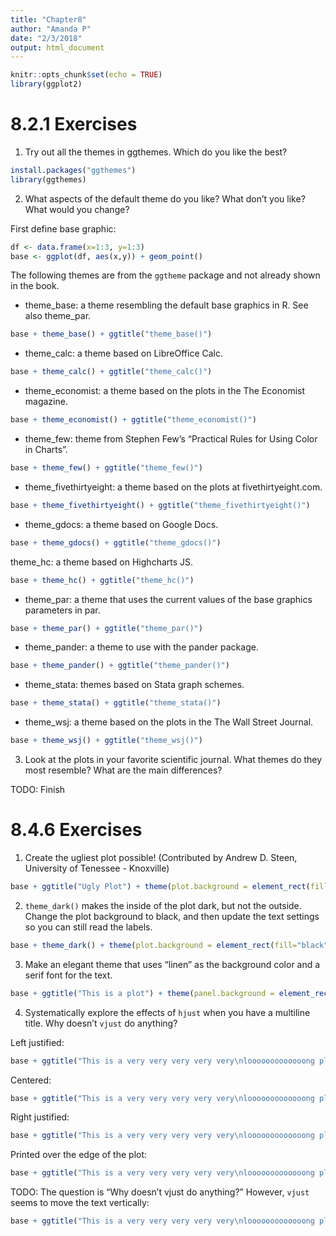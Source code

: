 ```yaml
---
title: "Chapter8"
author: "Amanda P"
date: "2/3/2018"
output: html_document
---
```


```r
knitr::opts_chunk$set(echo = TRUE)
library(ggplot2)
```

# 8.2.1 Exercises

1. Try out all the themes in ggthemes. Which do you like the best?

```r
install.packages("ggthemes")
library(ggthemes)
```



2. What aspects of the default theme do you like? What don't you like? What would you change?

First define base graphic: 

```r
df <- data.frame(x=1:3, y=1:3)
base <- ggplot(df, aes(x,y)) + geom_point()
```

The following themes are from the `ggtheme` package and not already shown in the book.

* theme_base: a theme resembling the default base graphics in R. See also theme_par.

```r
base + theme_base() + ggtitle("theme_base()")
```


* theme_calc: a theme based on LibreOffice Calc.

```r
base + theme_calc() + ggtitle("theme_calc()")
```

* theme_economist: a theme based on the plots in the The Economist magazine.

```r
base + theme_economist() + ggtitle("theme_economist()")
```


* theme_few: theme from Stephen Few's "Practical Rules for Using Color in Charts".

```r
base + theme_few() + ggtitle("theme_few()")
```

* theme_fivethirtyeight: a theme based on the plots at fivethirtyeight.com.

```r
base + theme_fivethirtyeight() + ggtitle("theme_fivethirtyeight()")
```

* theme_gdocs: a theme based on Google Docs.

```r
base + theme_gdocs() + ggtitle("theme_gdocs()")
```

theme_hc: a theme based on Highcharts JS.

```r
base + theme_hc() + ggtitle("theme_hc()")
```

* theme_par: a theme that uses the current values of the base graphics parameters in par.

```r
base + theme_par() + ggtitle("theme_par()")
```

* theme_pander: a theme to use with the pander package.

```r
base + theme_pander() + ggtitle("theme_pander()")
```


* theme_stata: themes based on Stata graph schemes.

```r
base + theme_stata() + ggtitle("theme_stata()")
```



* theme_wsj: a theme based on the plots in the The Wall Street Journal.

```r
base + theme_wsj() + ggtitle("theme_wsj()")
```


3. Look at the plots in your favorite scientific journal. What themes do they most resemble? What are the main differences?

TODO: Finish


# 8.4.6 Exercises

1. Create the ugliest plot possible! (Contributed by Andrew D. Steen, University of Tenessee - Knoxville)

```r
base + ggtitle("Ugly Plot") + theme(plot.background = element_rect(fill="red"),panel.background = element_rect(fill="lightgreen"),panel.grid.major.x = element_line(color="gray60"),plot.title= element_text(face="italic",color="yellow",angle = 10),axis.title = element_text(color="purple", angle = -30 )) 
```


2. `theme_dark()` makes the inside of the plot dark, but not the outside. Change the plot background to black, and then update the text settings so you can still read the labels.

```r
base + theme_dark() + theme(plot.background = element_rect(fill="black"),axis.text = element_text(color="white"),axis.title = element_text(color="white"))
```

3. Make an elegant theme that uses "linen" as the background color and a serif font for the text.

```r
base + ggtitle("This is a plot") + theme(panel.background = element_rect(fill="linen"),plot.title= element_text(family="serif"),axis.title = element_text(family="serif"))
```


4. Systematically explore the effects of `hjust` when you have a multiline title. Why doesn't `vjust` do anything?

Left justified:

```r
base + ggtitle("This is a very very very very very\nlooooooooooooong plot title") + theme(plot.title = element_text(hjust=0))
```

Centered:

```r
base + ggtitle("This is a very very very very very\nlooooooooooooong plot title") + theme(plot.title = element_text(hjust=.5))
```

Right justified:

```r
base + ggtitle("This is a very very very very very\nlooooooooooooong plot title") + theme(plot.title = element_text(hjust=1))
```

Printed over the edge of the plot: 

```r
base + ggtitle("This is a very very very very very\nlooooooooooooong plot title") + theme(plot.title = element_text(hjust=1.5))
```

TODO: The question is "Why doesn't vjust do anything?" However, `vjust` seems to move the text vertically:

```r
base + ggtitle("This is a very very very very very\nlooooooooooooong plot title") + theme(plot.title = element_text(vjust=4))

```


